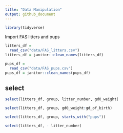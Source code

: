 ```yaml
---
title: "Data Manipulation"
output: github_document
---
```


```r
library(tidyverse)
```

Import FAS litters and pups

```r
litters_df = 
  read_csv("data/FAS_litters.csv")
litters_df = janitor::clean_names(litters_df)

pups_df = 
  read_csv("data/FAS_pups.csv")
pups_df = janitor::clean_names(pups_df)
```


## select

```r
select(litters_df, group, litter_number, gd0_weight)

select(litters_df, group, gd0_weight:gd_of_birth)

select(litters_df, group, starts_with("pups"))

select(litters_df, - litter_number)

```

